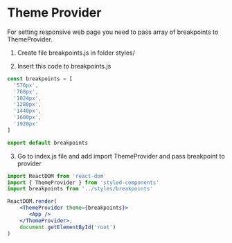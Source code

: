
<Meta title="Setting breakpoints" />

# Theme Provider

For setting responsive web page you need to pass array of breakpoints to ThemeProvider. 

1. Create file breakpoints.js in folder styles/

2. Insert this code to breakpoints.js
```jsx
const breakpoints = [
  '576px',
  '768px',
  '1024px',
  '1280px',
  '1440px',
  '1600px',
  '1920px'
]

export default breakpoints
```

3. Go to index.js file and add import ThemeProvider and pass breakpoint to provider
```jsx
import ReactDOM from 'react-dom'
import { ThemeProvider } from 'styled-components'
import breakpoints from '../styles/breakpoints'

ReactDOM.render(
    <ThemeProvider theme={breakpoints}>
       <App />
    </ThemeProvider>,
    document.getElementById('root')
)
```
